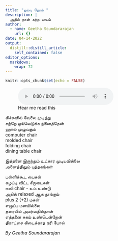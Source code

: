 ```yaml
---
title: "ஓய்வு நேரம் "
description: |
  அதில் நான் கற்ற பாடம் 
author:
  - name: Geetha Soundararajan
    url: {}
date: 04-14-2022
output:
  distill::distill_article:
    self_contained: false
editor_options: 
  markdown: 
    wrap: 72
---
```


```r
knitr::opts_chunk$set(echo = FALSE)
```

![Hear me read this](Mummy-easy-chair.m4a)

கிச்சனில் வேலை முடித்து\
சற்றே ஓய்வெடுக்க நினைத்தேன்\
ஹால் முழுவதும்\
computer chair\
molded chair\
folding chair\
dining table chair

இத்தனை இருந்தும் உட்கார முடியவில்லை\
அனைத்திலும் புத்தகங்கள்

பள்ளிக்கூட பைகள்\
கழட்டி விட்ட சீருடைகள்\
ஈஸி chair - உம் உண்டு\
அதில் relaxed ஆக தூங்கும்\
plus 2 (+2) மகள்\
எழுப்ப மனமில்லை\
தரையில் அமர்வதில்தான்\
எத்தனை சுகம் உண்டென்றேன்\
திராட்சை கிடைக்காத நரி போல்

*By Geetha Soundararajan*
